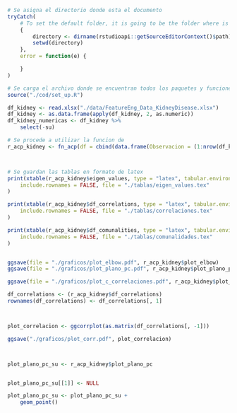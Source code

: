 


```{r set_up}
# Se asigna el directorio donde esta el documento
tryCatch(
    # To set the default folder, it is going to be the folder where is the script
    {
        directory <- dirname(rstudioapi::getSourceEditorContext()$path)
        setwd(directory)
    },
    error = function(e) {

    }
)

# Se carga el archivo donde se encuentran todos los paquetes y funciones necesarias
source("./cod/set_up.R")

```



```{r data}
df_kidney <- read.xlsx("./data/FeatureEng_Data_KidneyDisease.xlsx")
df_kidney <- as.data.frame(apply(df_kidney, 2, as.numeric))
df_kidney_numericas <- df_kidney %>%
    select(-su)


```


```{r reduccion_dimension}
# Se procede a utilizar la funcion de
r_acp_kidney <- fn_acp(df = cbind(data.frame(Observacion = (1:nrow(df_kidney_numericas))), df_kidney_numericas), name_acp = "acp_kidney")



# Se guardan las tablas en formato de latex
print(xtable(r_acp_kidney$eigen_values, type = "latex", tabular.environment = "longtable"),
    include.rownames = FALSE, file = "./tablas/eigen_values.tex"
)

print(xtable(r_acp_kidney$df_correlations, type = "latex", tabular.environment = "longtable"),
    include.rownames = FALSE, file = "./tablas/correlaciones.tex"
)

print(xtable(r_acp_kidney$df_comunalities, type = "latex", tabular.environment = "longtable"),
    include.rownames = FALSE, file = "./tablas/comunalidades.tex"
)


ggsave(file = "./graficos/plot_elbow.pdf", r_acp_kidney$plot_elbow)
ggsave(file = "./graficos/plot_plano_pc.pdf", r_acp_kidney$plot_plano_pc)

ggsave(file = "./graficos/plot_c_correlaciones.pdf", r_acp_kidney$plot_c_correlaciones)

df_correlations <- (r_acp_kidney$df_correlations)
rownames(df_correlations) <- df_correlations[, 1]



plot_correlacion <- ggcorrplot(as.matrix(df_correlations[, -1]))

ggsave("./graficos/plot_corr.pdf", plot_correlacion)



plot_plano_pc_su <- r_acp_kidney$plot_plano_pc


plot_plano_pc_su[[1]] <- NULL

plot_plano_pc_su <- plot_plano_pc_su +
    geom_point()
```

